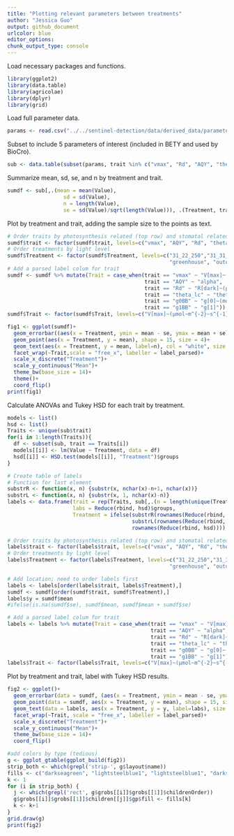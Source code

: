 ```yaml
---
title: "Plotting relevant parameters between treatments"
author: "Jessica Guo"
output: github_document
urlcolor: blue
editor_options: 
chunk_output_type: console
---
```


Load necessary packages and functions. 
```r
library(ggplot2)
library(data.table)
library(agricolae)
library(dplyr)
library(grid)
```

Load full parameter data. 
```r
params <- read.csv("../../sentinel-detection/data/derived_data/parameters_data.csv")
```

Subset to include 5 parameters of interest (included in BETY and used by BioCro). 
```r
sub <- data.table(subset(params, trait %in% c("vmax", "Rd", "AQY", "theta_lc", "g0BB", "g1BB")))
```

Summarize mean, sd, se, and n by treatment and trait. 
```r
sumdf <- sub[,.(mean = mean(Value), 
                  sd = sd(Value), 
                  n = length(Value),
                  se = sd(Value)/sqrt(length(Value))), .(Treatment, trait)]
```

Plot by treatment and trait, adding the sample size to the points as text. 
```r
# Order traits by photosynthesis related (top row) and stomatal related (bottom row)
sumdf$trait <- factor(sumdf$trait, levels=c("vmax", "AQY", "Rd", "theta_lc", "g0BB", "g1BB"))
# Order treatments by light level
sumdf$Treatment <- factor(sumdf$Treatment, levels=c("31_22_250","31_31_250", "31_22_450",
                                                    "greenhouse", "outdoor_JollyG", "outdoor_5cm"))
# Add a parsed label colum for trait
sumdf <- sumdf %>% mutate(Trait = case_when(trait == "vmax" ~ "V[max]~(µmol~m^{-2}~s^{-1})",
                                            trait == "AQY" ~ "alpha", 
                                            trait == "Rd" ~ "R[dark]~(µmol~m^{-2}~s^{-1})", 
                                            trait == "theta_lc" ~ "theta", 
                                            trait == "g0BB" ~ "g[0]~(mol~m^{-2}~s^{-1})", 
                                            trait == "g1BB" ~ "g[1]"))
sumdf$Trait <- factor(sumdf$Trait, levels=c("V[max]~(µmol~m^{-2}~s^{-1})", "alpha", "R[dark]~(µmol~m^{-2}~s^{-1})", "theta", "g[0]~(mol~m^{-2}~s^{-1})", "g[1]"))

fig1 <- ggplot(sumdf)+
  geom_errorbar((aes(x = Treatment, ymin = mean - se, ymax = mean + se)), width = 0)+
  geom_point(aes(x = Treatment, y = mean), shape = 15, size = 4)+
  geom_text(aes(x = Treatment, y = mean, label=n), col = "white", size = 3.5, vjust = 0.5, fontface = "bold")+
  facet_wrap(~Trait,scale = "free_x", labeller = label_parsed)+
  scale_x_discrete("Treatment")+
  scale_y_continuous("Mean")+
  theme_bw(base_size = 14)+
  theme()+
  coord_flip()
print(fig1)
```

Calculate ANOVAs and Tukey HSD for each trait by treatment. 
```r
models <- list()
hsd <- list()
Traits <- unique(sub$trait)
for(i in 1:length(Traits)){
  df <- subset(sub, trait == Traits[i])
  models[[i]] <- lm(Value ~ Treatment, data = df)
  hsd[[i]] <- HSD.test(models[[i]], "Treatment")$groups
}

# Create table of labels
# Function for last element
substrR <- function(x, n) {substr(x, nchar(x)-n+1, nchar(x))}
substrL <- function(x, n) {substr(x, 1, nchar(x)-n)}
labels <- data.frame(trait = rep(Traits, sub[,.(n = length(unique(Treatment))), by = trait]$n),
                     labs = Reduce(rbind, hsd)$groups,
                     Treatment = ifelse(substrR(rownames(Reduce(rbind, hsd)), 1) %in% 1:5,
                                        substrL(rownames(Reduce(rbind, hsd)), 1),
                                        rownames(Reduce(rbind, hsd))))

# Order traits by photosynthesis related (top row) and stomatal related (bottom row)
labels$trait <- factor(labels$trait, levels=c("vmax", "AQY", "Rd", "theta_lc", "g0BB", "g1BB"))
# Order treatments by light level
labels$Treatment <- factor(labels$Treatment, levels=c("31_22_250","31_31_250", "31_22_450",
                                                    "greenhouse", "outdoor_JollyG", "outdoor_5cm"))

# Add location; need to order labels first
labels <- labels[order(labels$trait, labels$Treatment),]
sumdf <- sumdf[order(sumdf$trait, sumdf$Treatment),]
labels$y = sumdf$mean
#ifelse(is.na(sumdf$se), sumdf$mean, sumdf$mean + sumdf$se)

# Add a parsed label colum for trait
labels <- labels %>% mutate(Trait = case_when(trait == "vmax" ~ "V[max]~(µmol~m^{-2}~s^{-1})",
                                              trait == "AQY" ~ "alpha",
                                              trait == "Rd" ~ "R[dark]~(µmol~m^{-2}~s^{-1})",
                                              trait == "theta_lc" ~ "theta",
                                              trait == "g0BB" ~ "g[0]~(mol~m^{-2}~s^{-1})",
                                              trait == "g1BB" ~ "g[1]"))
labels$Trait <- factor(labels$Trait, levels=c("V[max]~(µmol~m^{-2}~s^{-1})", "alpha", "R[dark]~(µmol~m^{-2}~s^{-1})", "theta", "g[0]~(mol~m^{-2}~s^{-1})", "g[1]"))
```

Plot by treatment and trait, label with Tukey HSD results. 
```r
fig2 <- ggplot()+
  geom_errorbar(data = sumdf, (aes(x = Treatment, ymin = mean - se, ymax = mean + se)), width = 0)+
  geom_point(data = sumdf, aes(x = Treatment, y = mean), shape = 15, size = 3)+
  geom_text(data = labels, aes(x = Treatment, y = y, label=labs), size = 3.5, vjust = 1.4, hjust = 0.5)+
  facet_wrap(~Trait, scale = "free_x", labeller = label_parsed)+
  scale_x_discrete("Treatment")+
  scale_y_continuous("Mean")+
  theme_bw(base_size = 14)+
  coord_flip()

#add colors by type (tedious)
g <- ggplot_gtable(ggplot_build(fig2))
strip_both <- which(grepl('strip-', g$layout$name))
fills <- c("darkseagreen", "lightsteelblue1", "lightsteelblue1", "darkseagreen", "darkseagreen", "darkseagreen")
k <- 1
for (i in strip_both) {
  j <- which(grepl('rect', g$grobs[[i]]$grobs[[1]]$childrenOrder))
  g$grobs[[i]]$grobs[[1]]$children[[j]]$gp$fill <- fills[k]
  k <- k+1
}
grid.draw(g)
print(fig2)
```